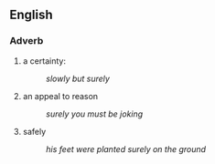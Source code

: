 ==English==

===Adverb===
# a certainty:
#:''slowly but surely''
# an appeal to reason
#:''surely you must be joking''
#safely
#:''his feet were planted surely on the ground''